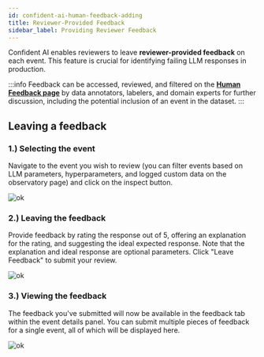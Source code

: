 ```yaml
---
id: confident-ai-human-feedback-adding
title: Reviewer-Provided Feedback
sidebar_label: Providing Reviewer Feedback
---
```


Confident AI enables reviewers to leave **reviewer-provided feedback** on each event. This feature is crucial for identifying failing LLM responses in production.

:::info
Feedback can be accessed, reviewed, and filtered on the **[Human Feedback page](confident-ai-human-feedback-platform)** by data annotators, labelers, and domain experts for further discussion, including the potential inclusion of an event in the dataset.
:::

## Leaving a feedback

### 1.) Selecting the event

Navigate to the event you wish to review (you can filter events based on LLM parameters, hyperparameters, and logged custom data on the observatory page) and click on the inspect button.

![ok](https://confident-bucket.s3.amazonaws.com/inspect_event.svg)

### 2.) Leaving the feedback

Provide feedback by rating the response out of 5, offering an explanation for the rating, and suggesting the ideal expected response. Note that the explanation and ideal response are optional parameters. Click "Leave Feedback" to submit your review.

![ok](https://confident-bucket.s3.amazonaws.com/leave_feedback.svg)

### 3.) Viewing the feedback

The feedback you've submitted will now be available in the feedback tab within the event details panel. You can submit multiple pieces of feedback for a single event, all of which will be displayed here.

![ok](https://confident-bucket.s3.amazonaws.com/feedback_left.svg)
